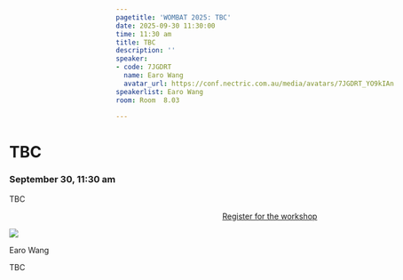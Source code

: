 ```yaml
---
pagetitle: 'WOMBAT 2025: TBC'
date: 2025-09-30 11:30:00
time: 11:30 am
title: TBC
description: ''
speaker:
- code: 7JGDRT
  name: Earo Wang
  avatar_url: https://conf.nectric.com.au/media/avatars/7JGDRT_YO9kIAn.jpeg
speakerlist: Earo Wang
room: Room  8.03

---
```


:::::: {.grid style="width: 100vw;  transform: translateX(-20%);"}
::: {#sponsors_banner .g-col-12 .title}
# TBC

### September 30, 11:30 am
:::

::: {.g-col-12 .full_text_block style="min-width: 640px; max-width:1080px; margin: 0 auto"}

TBC



:::{.register-btn style="width: 20%; margin: 0 auto; display: block"}
[Register for the workshop](https://events.humanitix.com/wombat-2025-day-2-workshop)
:::



::: speaker

:::{.speaker-header}
![](https://conf.nectric.com.au/media/avatars/7JGDRT_YO9kIAn.jpeg) 
:::

:::{.speaker-name}
Earo Wang
:::

:::{.speaker-bio}
TBC
:::

:::



:::

<div>

</div>
::::::

```{=html}
<style>
#title-block-header {
display: none !important;
}
</style>
```
